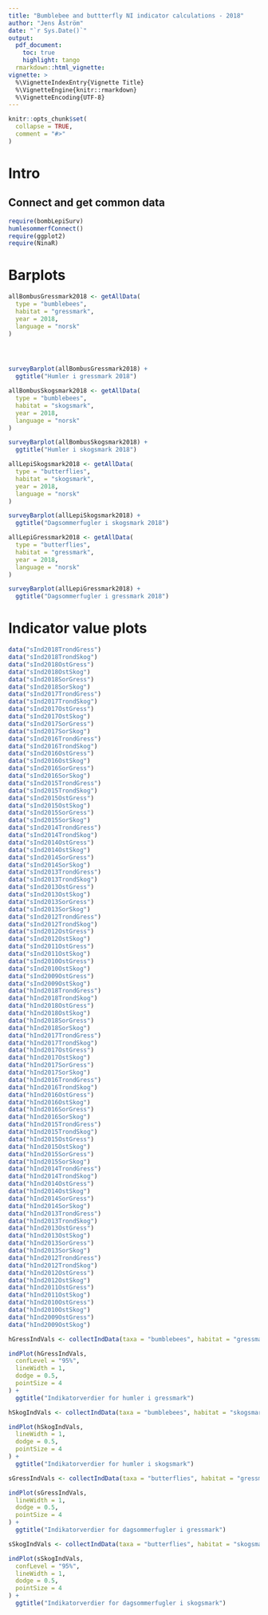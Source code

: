 ```yaml
---
title: "Bumblebee and buttterfly NI indicator calculations - 2018"
author: "Jens Åström"
date: "`r Sys.Date()`"
output: 
  pdf_document:
    toc: true
    highlight: tango
  rmarkdown::html_vignette:
vignette: >
  %\VignetteIndexEntry{Vignette Title}
  %\VignetteEngine{knitr::rmarkdown}
  %\VignetteEncoding{UTF-8}
---
```


```r
knitr::opts_chunk$set(
  collapse = TRUE,
  comment = "#>"
)
```


Intro
==========


Connect and get common data
-------

```r
require(bombLepiSurv)
humlesommerfConnect()
require(ggplot2)
require(NinaR)
```


Barplots
=========

```r
allBombusGressmark2018 <- getAllData(
  type = "bumblebees",
  habitat = "gressmark",
  year = 2018,
  language = "norsk"
)




surveyBarplot(allBombusGressmark2018) +
  ggtitle("Humler i gressmark 2018")
```

```r
allBombusSkogsmark2018 <- getAllData(
  type = "bumblebees",
  habitat = "skogsmark",
  year = 2018,
  language = "norsk"
)

surveyBarplot(allBombusSkogsmark2018) +
  ggtitle("Humler i skogsmark 2018")
```


```r
allLepiSkogsmark2018 <- getAllData(
  type = "butterflies",
  habitat = "skogsmark",
  year = 2018,
  language = "norsk"
)

surveyBarplot(allLepiSkogsmark2018) +
  ggtitle("Dagsommerfugler i skogsmark 2018")
```


```r
allLepiGressmark2018 <- getAllData(
  type = "butterflies",
  habitat = "gressmark",
  year = 2018,
  language = "norsk"
)

surveyBarplot(allLepiGressmark2018) +
  ggtitle("Dagsommerfugler i gressmark 2018")
```


Indicator value plots
=========

```r
data("sInd2018TrondGress")
data("sInd2018TrondSkog")
data("sInd2018OstGress")
data("sInd2018OstSkog")
data("sInd2018SorGress")
data("sInd2018SorSkog")
data("sInd2017TrondGress")
data("sInd2017TrondSkog")
data("sInd2017OstGress")
data("sInd2017OstSkog")
data("sInd2017SorGress")
data("sInd2017SorSkog")
data("sInd2016TrondGress")
data("sInd2016TrondSkog")
data("sInd2016OstGress")
data("sInd2016OstSkog")
data("sInd2016SorGress")
data("sInd2016SorSkog")
data("sInd2015TrondGress")
data("sInd2015TrondSkog")
data("sInd2015OstGress")
data("sInd2015OstSkog")
data("sInd2015SorGress")
data("sInd2015SorSkog")
data("sInd2014TrondGress")
data("sInd2014TrondSkog")
data("sInd2014OstGress")
data("sInd2014OstSkog")
data("sInd2014SorGress")
data("sInd2014SorSkog")
data("sInd2013TrondGress")
data("sInd2013TrondSkog")
data("sInd2013OstGress")
data("sInd2013OstSkog")
data("sInd2013SorGress")
data("sInd2013SorSkog")
data("sInd2012TrondGress")
data("sInd2012TrondSkog")
data("sInd2012OstGress")
data("sInd2012OstSkog")
data("sInd2011OstGress")
data("sInd2011OstSkog")
data("sInd2010OstGress")
data("sInd2010OstSkog")
data("sInd2009OstGress")
data("sInd2009OstSkog")
data("hInd2018TrondGress")
data("hInd2018TrondSkog")
data("hInd2018OstGress")
data("hInd2018OstSkog")
data("hInd2018SorGress")
data("hInd2018SorSkog")
data("hInd2017TrondGress")
data("hInd2017TrondSkog")
data("hInd2017OstGress")
data("hInd2017OstSkog")
data("hInd2017SorGress")
data("hInd2017SorSkog")
data("hInd2016TrondGress")
data("hInd2016TrondSkog")
data("hInd2016OstGress")
data("hInd2016OstSkog")
data("hInd2016SorGress")
data("hInd2016SorSkog")
data("hInd2015TrondGress")
data("hInd2015TrondSkog")
data("hInd2015OstGress")
data("hInd2015OstSkog")
data("hInd2015SorGress")
data("hInd2015SorSkog")
data("hInd2014TrondGress")
data("hInd2014TrondSkog")
data("hInd2014OstGress")
data("hInd2014OstSkog")
data("hInd2014SorGress")
data("hInd2014SorSkog")
data("hInd2013TrondGress")
data("hInd2013TrondSkog")
data("hInd2013OstGress")
data("hInd2013OstSkog")
data("hInd2013SorGress")
data("hInd2013SorSkog")
data("hInd2012TrondGress")
data("hInd2012TrondSkog")
data("hInd2012OstGress")
data("hInd2012OstSkog")
data("hInd2011OstGress")
data("hInd2011OstSkog")
data("hInd2010OstGress")
data("hInd2010OstSkog")
data("hInd2009OstGress")
data("hInd2009OstSkog")
```



```r
hGressIndVals <- collectIndData(taxa = "bumblebees", habitat = "gressmark")

indPlot(hGressIndVals,
  confLevel = "95%",
  lineWidth = 1,
  dodge = 0.5,
  pointSize = 4
) +
  ggtitle("Indikatorverdier for humler i gressmark")
```


```r
hSkogIndVals <- collectIndData(taxa = "bumblebees", habitat = "skogsmark")

indPlot(hSkogIndVals,
  lineWidth = 1,
  dodge = 0.5,
  pointSize = 4
) +
  ggtitle("Indikatorverdier for humler i skogsmark")
```



```r
sGressIndVals <- collectIndData(taxa = "butterflies", habitat = "gressmark")

indPlot(sGressIndVals,
  lineWidth = 1,
  dodge = 0.5,
  pointSize = 4
) +
  ggtitle("Indikatorverdier for dagsommerfugler i gressmark")
```


```r
sSkogIndVals <- collectIndData(taxa = "butterflies", habitat = "skogsmark")

indPlot(sSkogIndVals,
  confLevel = "95%",
  lineWidth = 1,
  dodge = 0.5,
  pointSize = 4
) +
  ggtitle("Indikatorverdier for dagsommerfugler i skogsmark")
```



